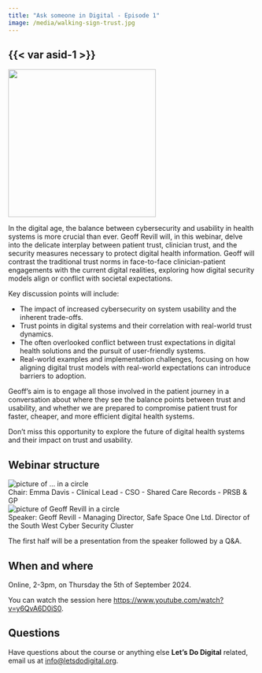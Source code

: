 ```yaml
---
title: "Ask someone in Digital - Episode 1"
image: /media/walking-sign-trust.jpg
---
```


## {{< var asid-1 >}}

![](/media/walking-sign-trust.jpg){height=300px fig-align="center" fig-alt="A don't talk sign with a TRUST sticker over the figures hear"}

In the digital age, the balance between cybersecurity and usability in health systems is more crucial than ever. Geoff Revill will, in this webinar, delve into the delicate interplay between patient trust, clinician trust, and the security measures necessary to protect digital health information. Geoff will contrast the traditional trust norms in face-to-face clinician-patient engagements with the current digital realities, exploring how digital security models align or conflict with societal expectations.

Key discussion points will include:

* The impact of increased cybersecurity on system usability and the inherent trade-offs.
* Trust points in digital systems and their correlation with real-world trust dynamics.
* The often overlooked conflict between trust expectations in digital health solutions and the pursuit of user-friendly systems.
* Real-world examples and implementation challenges, focusing on how aligning digital trust models with real-world expectations can introduce barriers to adoption.

Geoff's aim is to engage all those involved in the patient journey in a conversation about where they see the balance points between trust and usability, and whether we are prepared to compromise patient trust for faster, cheaper, and more efficient digital health systems.

Don't miss this opportunity to explore the future of digital health systems and their impact on trust and usability.

## Webinar structure

```{=html}
<div class="agenda-container">
    <div class="agenda-row">
        <div class="agenda-image-container">
            <img src="/media/emma-davis.png" alt="picture of ... in a circle" class="agenda-image">
        </div>
        <div class="agenda-text-container">
            Chair: Emma Davis - Clinical Lead - CSO - Shared Care Records - PRSB & GP
    </div>
</div>
<div class="agenda-container">
    <div class="agenda-row">
        <div class="agenda-image-container">
            <img src="/media/geoff-revill-circle.png" alt="picture of Geoff Revill in a circle" class="agenda-image">
        </div>
        <div class="agenda-text-container">
            Speaker: Geoff Revill - Managing Director, Safe Space One Ltd. Director of the South West Cyber Security Cluster
        </div>
    </div>
</div>
```

The first half will be a presentation from the speaker followed by a Q&A.


## When and where

Online, 2-3pm, on Thursday the 5th of September 2024.

You can watch the session here [https://www.youtube.com/watch?v=y6QvA6D0iS0](https://www.youtube.com/watch?v=y6QvA6D0iS0).

## Questions

Have questions about the course or anything else **Let's Do Digital** related, email us at [info@letsdodigital.org](mailto:info@letsdodigital.org).
